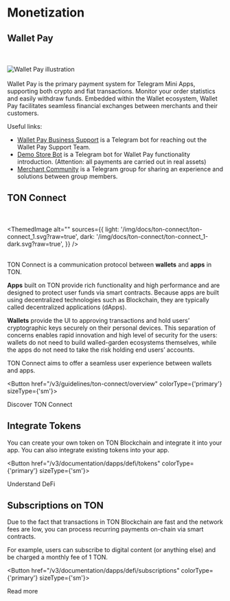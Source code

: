 
# Monetization

## Wallet Pay

<br></br>
<img src="https://storage.googleapis.com/ton-strapi/reason_Card5_19eeac1401/reason_Card5_19eeac1401.png" alt="Wallet Pay illustration"/>
<br></br>
Wallet Pay is the primary payment system for Telegram Mini Apps, supporting both crypto and fiat transactions. Monitor your order statistics and easily withdraw funds.
Embedded within the Wallet ecosystem, Wallet Pay facilitates seamless financial exchanges between merchants and their customers.

Useful links:

- [Wallet Pay Business Support](https://t.me/WalletPay_supportbot) is a Telegram bot for reaching out the Wallet Pay Support Team.
- [Demo Store Bot](https://t.me/PineAppleDemoWPStoreBot) is a Telegram bot for Wallet Pay functionality introduction. (Attention: all payments are carried out in real assets)
- [Merchant Community](https://t.me/+6TReWBEyZxI5Njli) is a Telegram group for sharing an experience and solutions between group members.

## TON Connect

<br></br>
<ThemedImage
  alt=""
  sources={{
    light: '/img/docs/ton-connect/ton-connect_1.svg?raw=true',
    dark: '/img/docs/ton-connect/ton-connect_1-dark.svg?raw=true',
  }}
/>
<br></br>

TON Connect is a communication protocol between **wallets** and **apps** in TON.

**Apps** built on TON provide rich functionality and high performance and are designed to protect user funds via smart contracts. Because apps are built using decentralized technologies such as Blockchain, they are typically called decentralized applications (dApps).

**Wallets** provide the UI to approving transactions and hold users’ cryptographic keys securely on their personal devices. This separation of concerns enables rapid innovation and high level of security for the users: wallets do not need to build walled-garden ecosystems themselves, while the apps do not need to take the risk holding end users’ accounts.

TON Connect aims to offer a seamless user experience between wallets and apps.

<Button href="/v3/guidelines/ton-connect/overview" colorType={'primary'} sizeType={'sm'}>

Discover TON Connect

</Button>

## Integrate Tokens

You can create your own token on TON Blockchain and integrate it into your app. You can also integrate existing tokens into your app.

<Button href="/v3/documentation/dapps/defi/tokens" colorType={'primary'} sizeType={'sm'}>

Understand DeFi

</Button>

## Subscriptions on TON

Due to the fact that transactions in TON Blockchain are fast and the network fees are low, you can process recurring payments on-chain via smart contracts.

For example, users can subscribe to digital content (or anything else) and be charged a monthly fee of 1 TON.

<Button href="/v3/documentation/dapps/defi/subscriptions" colorType={'primary'} sizeType={'sm'}>

Read more

</Button>
